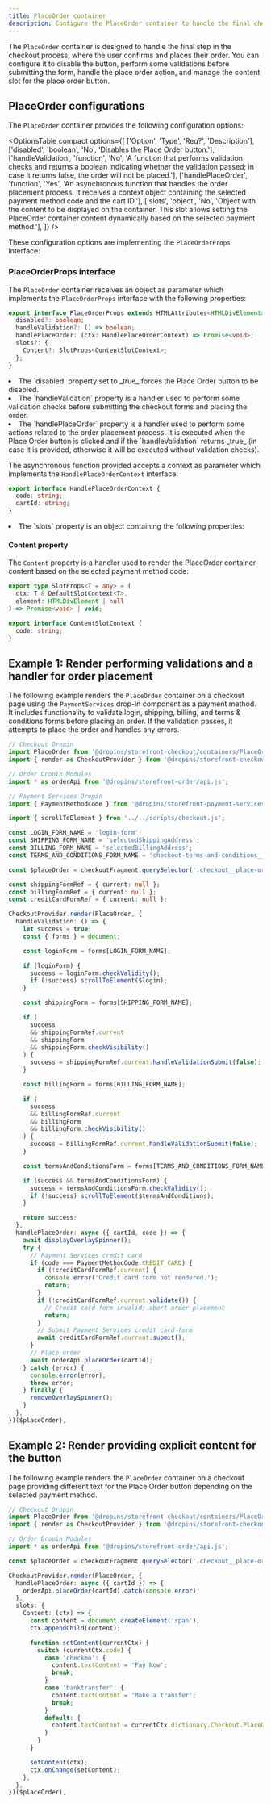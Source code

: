 ```yaml
---
title: PlaceOrder container
description: Configure the PlaceOrder container to handle the final checkout step, including place order action, button disablement, and main slot management.
---
```



The `PlaceOrder` container is designed to handle the final step in the checkout process, where the user confirms and places their order. You can configure it to disable the button, perform some validations before submitting the form, handle the place order action, and manage the content slot for the place order button.

## PlaceOrder configurations

The `PlaceOrder` container provides the following configuration options:

<OptionsTable
  compact
  options={[
    ['Option', 'Type', 'Req?', 'Description'],
    ['disabled', 'boolean', 'No', 'Disables the Place Order button.'],
    ['handleValidation', 'function', 'No', 'A function that performs validation checks and returns a boolean indicating whether the validation passed; in case it returns false, the order will not be placed.'],
    ['handlePlaceOrder', 'function', 'Yes', 'An asynchronous function that handles the order placement process. It receives a context object containing the selected payment method code and the cart ID.'],
    ['slots', 'object', 'No', 'Object with the content to be displayed on the container. This slot allows setting the PlaceOrder container content dynamically based on the selected payment method.'],
  ]}
/>

These configuration options are implementing the `PlaceOrderProps` interface:

### PlaceOrderProps interface

The `PlaceOrder` container receives an object as parameter which implements the `PlaceOrderProps` interface with the following properties:

```ts
export interface PlaceOrderProps extends HTMLAttributes<HTMLDivElement> {
  disabled?: boolean;
  handleValidation?: () => boolean;
  handlePlaceOrder: (ctx: HandlePlaceOrderContext) => Promise<void>;
  slots?: {
    Content?: SlotProps<ContentSlotContext>;
  };
}
```

<li>The `disabled` property set to _true_ forces the Place Order button to be disabled.</li>

<li>The `handleValidation` property is a handler used to perform some validation checks before submitting the checkout forms and placing the order.</li>

<li>The `handlePlaceOrder` property is a handler used to perform some actions related to the order placement process. It is executed when the Place Order button is clicked and if the `handleValidation` returns _true_ (in case it is provided, otherwise it will be executed without validation checks).</li>

The asynchronous function provided accepts a context as parameter which implements the `HandlePlaceOrderContext` interface:

```ts
export interface HandlePlaceOrderContext {
  code: string;
  cartId: string;
}
```

<li>The `slots` property is an object containing the following properties:</li>

#### Content property

The `Content` property is a handler used to render the PlaceOrder container content based on the selected payment method code:

```ts
export type SlotProps<T = any> = (
  ctx: T & DefaultSlotContext<T>,
  element: HTMLDivElement | null
) => Promise<void> | void;

export interface ContentSlotContext {
  code: string;
}
```

## Example 1: Render performing validations and a handler for order placement

The following example renders the `PlaceOrder` container on a checkout page using the `PaymentServices` drop-in component as a payment method. It includes functionality to validate login, shipping, billing, and terms & conditions forms before placing an order. If the validation passes, it attempts to place the order and handles any errors.

```ts
// Checkout Dropin
import PlaceOrder from '@dropins/storefront-checkout/containers/PlaceOrder.js';
import { render as CheckoutProvider } from '@dropins/storefront-checkout/render.js';

// Order Dropin Modules
import * as orderApi from '@dropins/storefront-order/api.js';

// Payment Services Dropin
import { PaymentMethodCode } from '@dropins/storefront-payment-services/api.js';

import { scrollToElement } from '../../scripts/checkout.js';

const LOGIN_FORM_NAME = 'login-form';
const SHIPPING_FORM_NAME = 'selectedShippingAddress';
const BILLING_FORM_NAME = 'selectedBillingAddress';
const TERMS_AND_CONDITIONS_FORM_NAME = 'checkout-terms-and-conditions__form';

const $placeOrder = checkoutFragment.querySelector('.checkout__place-order');

const shippingFormRef = { current: null };
const billingFormRef = { current: null };
const creditCardFormRef = { current: null };

CheckoutProvider.render(PlaceOrder, {
  handleValidation: () => {
    let success = true;
    const { forms } = document;

    const loginForm = forms[LOGIN_FORM_NAME];

    if (loginForm) {
      success = loginForm.checkValidity();
      if (!success) scrollToElement($login);
    }

    const shippingForm = forms[SHIPPING_FORM_NAME];

    if (
      success
      && shippingFormRef.current
      && shippingForm
      && shippingForm.checkVisibility()
    ) {
      success = shippingFormRef.current.handleValidationSubmit(false);
    }

    const billingForm = forms[BILLING_FORM_NAME];

    if (
      success
      && billingFormRef.current
      && billingForm
      && billingForm.checkVisibility()
    ) {
      success = billingFormRef.current.handleValidationSubmit(false);
    }

    const termsAndConditionsForm = forms[TERMS_AND_CONDITIONS_FORM_NAME];

    if (success && termsAndConditionsForm) {
      success = termsAndConditionsForm.checkValidity();
      if (!success) scrollToElement($termsAndConditions);
    }

    return success;
  },
  handlePlaceOrder: async ({ cartId, code }) => {
    await displayOverlaySpinner();
    try {
      // Payment Services credit card
      if (code === PaymentMethodCode.CREDIT_CARD) {
        if (!creditCardFormRef.current) {
          console.error('Credit card form not rendered.');
          return;
        }
        if (!creditCardFormRef.current.validate()) {
          // Credit card form invalid; abort order placement
          return;
        }
        // Submit Payment Services credit card form
        await creditCardFormRef.current.submit();
      }
      // Place order
      await orderApi.placeOrder(cartId);
    } catch (error) {
      console.error(error);
      throw error;
    } finally {
      removeOverlaySpinner();
    }
  },
})($placeOrder),
```

## Example 2: Render providing explicit content for the button

The following example renders the `PlaceOrder` container on a checkout page providing different text for the Place Order button depending on the selected payment method.

```ts
// Checkout Dropin
import PlaceOrder from '@dropins/storefront-checkout/containers/PlaceOrder.js';
import { render as CheckoutProvider } from '@dropins/storefront-checkout/render.js';

// Order Dropin Modules
import * as orderApi from '@dropins/storefront-order/api.js';

const $placeOrder = checkoutFragment.querySelector('.checkout__place-order');

CheckoutProvider.render(PlaceOrder, {
  handlePlaceOrder: async ({ cartId }) => {
    orderApi.placeOrder(cartId).catch(console.error);
  },
  slots: {
    Content: (ctx) => {
      const content = document.createElement('span');
      ctx.appendChild(content);

      function setContent(currentCtx) {
        switch (currentCtx.code) {
          case 'checkmo': {
            content.textContent = 'Pay Now';
            break;
          }
          case 'banktransfer': {
            content.textContent = 'Make a transfer';
            break;
          }
          default: {
            content.textContent = currentCtx.dictionary.Checkout.PlaceOrder.button;
          }
        }
      }

      setContent(ctx);
      ctx.onChange(setContent);
    },
  },
})($placeOrder),
```
